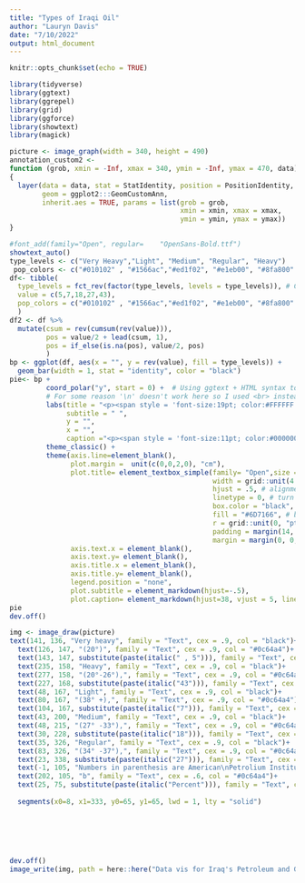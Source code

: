 ```yaml
---
title: "Types of Iraqi Oil"
author: "Lauryn Davis"
date: "7/10/2022"
output: html_document
---
```


```r
knitr::opts_chunk$set(echo = TRUE)
```
```r
library(tidyverse)
library(ggtext)
library(ggrepel)
library(grid)
library(ggforce)
library(showtext)
library(magick)

```

```r
picture <- image_graph(width = 340, height = 490)
annotation_custom2 <- 
function (grob, xmin = -Inf, xmax = 340, ymin = -Inf, ymax = 470, data) 
{
  layer(data = data, stat = StatIdentity, position = PositionIdentity, 
        geom = ggplot2:::GeomCustomAnn, 
        inherit.aes = TRUE, params = list(grob = grob, 
                                          xmin = xmin, xmax = xmax, 
                                          ymin = ymin, ymax = ymax))
}

#font_add(family="Open", regular=    "OpenSans-Bold.ttf")
showtext_auto()
type_levels <- c("Very Heavy","Light", "Medium", "Regular", "Heavy")
 pop_colors <- c("#010102" , "#1566ac","#ed1f02", "#e1eb00", "#8fa800" )
df<- tibble(
  type_levels = fct_rev(factor(type_levels, levels = type_levels)), # Convert to factor, then reverse the ordering with fct_rev.
  value = c(5,7,18,27,43), 
  pop_colors = c("#010102" , "#1566ac","#ed1f02", "#e1eb00", "#8fa800" )
  )
df2 <- df %>%
  mutate(csum = rev(cumsum(rev(value))), 
         pos = value/2 + lead(csum, 1),
         pos = if_else(is.na(pos), value/2, pos)
         )
bp <- ggplot(df, aes(x = "", y = rev(value), fill = type_levels)) +
  geom_bar(width = 1, stat = "identity", color = "black")
pie<- bp +
         coord_polar("y", start = 0) +  # Using ggtext + HTML syntax to color text
         # For some reason '\n' doesn't work here so I used <br> instead.
         labs(title = "<p><span style = 'font-size:19pt; color:#FFFFFF'><i>T</span><span style = 'font-size:14pt; color:#FFFFFF'>YPES</span><span style = 'font-size:19pt; color:#FFFFFF'> O</span><span style = 'font-size:14pt; color:#FFFFFF'>F</span><span style = 'font-size:19pt; color:#FFFFFF'> I</span><span style = 'font-size:14pt; color:#FFFFFF'>RAQI</span><span style = 'font-size:19pt; color:#FFFFFF'> O</span><span style = 'font-size:14pt; color:#FFFFFF'>IL<sup>a</sup></span></p>",
              subtitle = " ",
              y = "",
              x = "",
              caption ="<p><span style = 'font-size:11pt; color:#000000'><sup>a</sup> Iraq markets two crude blends: 60 percent</p><p><span style = 'font-size:11pt; color:#000000'>of exports is Basrah Light (34.4° API) and</p><p><span style = 'font-size:11pt; color:#000000'>40 percent is Kirkuk(37° API).</p><p><span style = 'font-size:11pt; color:#000000'><sup>b</sup> API gravity is a measure of crude oil density,</p><p><span style = 'font-size:11pt; color:#000000'>with higher numbers denoting lighter, more</p><p><span style = 'font-size:11pt; color:#000000'>valuable crude oil</p></span>") +
         theme_classic() +
         theme(axis.line=element_blank(),
               plot.margin =  unit(c(0,0,2,0), "cm"),
               plot.title= element_textbox_simple(family= "Open",size = 10, lineheight = 0, 
                                                  width = grid::unit(4.9, "in"), # fixed width
                                                  hjust = .5, # alignment of box relative to plot
                                                  linetype = 0, # turn on border
                                                  box.color = "black", # border color
                                                  fill = "#6D7166", # background fill color
                                                  r = grid::unit(0, "pt"), # radius for rounded corners
                                                  padding = margin(14, -1, 14, 24), # padding around text inside the box
                                                  margin = margin(0, 0, 80, 0)),
               axis.text.x = element_blank(),
               axis.text.y= element_blank(),
               axis.title.x = element_blank(),
               axis.title.y= element_blank(),
               legend.position = "none",
               plot.subtitle = element_markdown(hjust=-.5),
               plot.caption= element_markdown(hjust=38, vjust = 5, lineheight=1)) + scale_fill_manual(values=pop_colors)
pie
dev.off()

img <- image_draw(picture)
text(141, 136, "Very heavy", family = "Text", cex = .9, col = "black")+
  text(126, 147, "(20°)", family = "Text", cex = .9, col = "#0c64a4")+
  text(143, 147, substitute(paste(italic(" , 5"))), family = "Text", cex = .9, col = "black")+
  text(235, 158, "Heavy", family = "Text", cex = .9, col = "black")+
  text(277, 158, "(20°-26°),", family = "Text", cex = .9, col = "#0c64a4")+
  text(227, 168, substitute(paste(italic("43"))), family = "Text", cex = .9, col = "black")+
  text(48, 167, "Light", family = "Text", cex = .9, col = "black")+
  text(80, 167, "(38° +),", family = "Text", cex = .9, col = "#0c64a4")+
  text(104, 167, substitute(paste(italic("7"))), family = "Text", cex = .9, col = "black")+
  text(43, 200, "Medium", family = "Text", cex = .9, col = "black")+
  text(48, 215, "(27° -33°),", family = "Text", cex = .9, col = "#0c64a4")+
  text(30, 228, substitute(paste(italic("18"))), family = "Text", cex = .9, col = "black")+
  text(35, 326, "Regular", family = "Text", cex = .9, col = "black")+
  text(83, 326, "(34° -37°),", family = "Text", cex = .9, col = "#0c64a4")+
  text(23, 338, substitute(paste(italic("27"))), family = "Text", cex = .9, col = "black")+
  text(-1, 105, "Numbers in parenthesis are American\nPetrolium Institute (API) degrees gravity.", family = "Text", cex = .9, col = "#0c64a4", pos = 4)+
  text(202, 105, "b", family = "Text", cex = .6, col = "#0c64a4")+
  text(25, 75, substitute(paste(italic("Percent"))), family = "Text", cex = .9, col = "black")+
  
  segments(x0=8, x1=333, y0=65, y1=65, lwd = 1, lty = "solid")
  
  
  
  
  
  
dev.off()
image_write(img, path = here::here("Data vis for Iraq's Petroleum and Gas Infrastructure", "Picture1.png"), format = "png")
```